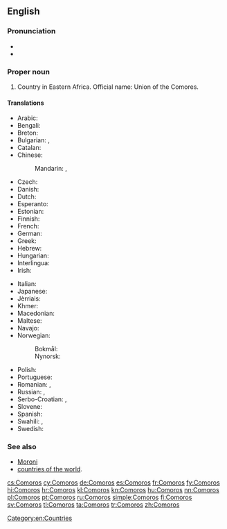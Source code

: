 ==English==
{{wikipedia}}

===Pronunciation===
* {{IPA|/ˈkam.ə.ɹoʊz/}}
* {{audio|En-us-Comoros.ogg|Audio (US)}}

===Proper noun===
{{en-proper noun}}

# Country in Eastern Africa. Official name: Union of the Comores.

====Translations====
{{trans-top|country in Eastern Africa}}
* Arabic: {{t-|ar|جزر القمر|f-p|tr=juzur al-qámar}}
* Bengali: {{t-|bn|কোমোরোস}}
* Breton: {{t-|br|Komorez}}
* Bulgarian: {{qualifier|Komori}} {{t-|bg|Комори|p|sc=Cyrl}}, {{qualifier|Komorski ostrovi}} {{t-|bg|Коморски острови|p|sc=Cyrl}}
* Catalan: {{t+|ca|Comores}}
* Chinese:
*: Mandarin: {{t-|cmn|科摩羅|sc=Hani}}, {{t-|cmn|科摩罗|tr=Kēmóluó|sc=Hani}}
* Czech: {{t+|cs|Komory|m-p}}
* Danish: {{t-|da|Comorerne}}
* Dutch: {{t+|nl|Comoren}}
* Esperanto: {{t-|eo|Komoroj}}
* Estonian: {{t-|et|Komoorid}}
* Finnish: {{t+|fi|Komorit}}
* French: {{t+|fr|Comores}}
* German: {{t+|de|Komoren}}
* Greek: {{t+|el|Κομόρες}}
* Hebrew: {{t-|he|קומורו|tr=qomoro|sc=Hebr}}
* Hungarian: {{t+|hu|Comore-szigetek}}
* Interlingua: {{t-|ia|Comoras}}
* Irish: {{t-|ga|Oileáin Chomóra|m}}
{{trans-mid}}
* Italian: {{t-|it|Comore}}
* Japanese: {{t+|ja|コモロ|tr=Komoro}}
* Jèrriais: {{tø|roa-jer|Comores|f-p}}
* Khmer: {{t+|km|កូម័រ|tr=ko mour|sc=Khmr}}
* Macedonian: {{t+|mk|Комори|m-p|tr=Kómori}}
* Maltese: {{t-|mt|Komoros|alt=il-Komoros}}
* Navajo: {{tø|nv|Ooljééʼ Bikéyah Yázhí}}
* Norwegian:
*: Bokmål: {{t+|no|Komorene}}
*: Nynorsk: {{t+|nn|Komorane}}
* Polish: {{t+|pl|Komory}}
* Portuguese: {{t+|pt|Comores}}
* Romanian: {{t-|ro|Comore}}, {{t-|ro|Insulele Comore}}
* Russian: {{t-|ru|Коморские острова|m-p|tr=Komórskije ostrová}}, {{t-|ru|Коморы|m-p|tr=Komóry}}
* Serbo-Croatian: {{t-|sh|Komori|m}}, {{t-|sh|Komorska Ostrva}} {{n-p}}
* Slovene: {{t-|sl|Komóri|m-p}}
* Spanish: {{t+|es|Comores}}
* Swahili: {{t+|sw|Visiwa vya Ngazija}}, {{t-|sw|Visiwa vya Komoro}}
* Swedish: {{t+|sv|Comorerna}}
{{trans-bottom}}

===See also===
* [[Moroni]]
* [[Appendix:Countries of the world|countries of the world]].
{{projectlinks
|wikipedia
|source
|page2=CIA World Fact Book, 2004/Comoros
|label2=Comoros, CIA World Fact Book 2004
|commons
|commons
|page4=Atlas of Comoros
|news
|page5=Portal:Comoros
}}

[[Category:en:Countries]]

[[cs:Comoros]]
[[cy:Comoros]]
[[de:Comoros]]
[[es:Comoros]]
[[fr:Comoros]]
[[fy:Comoros]]
[[hi:Comoros]]
[[hr:Comoros]]
[[kl:Comoros]]
[[kn:Comoros]]
[[hu:Comoros]]
[[nn:Comoros]]
[[pl:Comoros]]
[[pt:Comoros]]
[[ru:Comoros]]
[[simple:Comoros]]
[[fi:Comoros]]
[[sv:Comoros]]
[[tl:Comoros]]
[[ta:Comoros]]
[[tr:Comoros]]
[[zh:Comoros]]